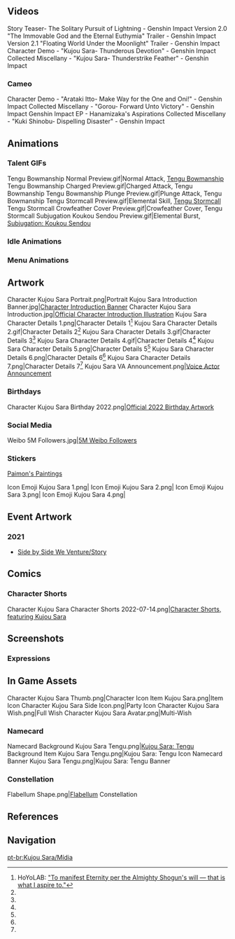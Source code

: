 {{CharacterTabs}}<!-- Only media posted by HoYoverse. This includes artwork (made in-house or commissioned) and promotional videos. The exception is GIFs of the character using their talents. Make sure to cite the source.-->
==Videos==
<gallery hideaddbutton="true" captionalign="center">
Story Teaser- The Solitary Pursuit of Lightning - Genshin Impact
Version 2.0 "The Immovable God and the Eternal Euthymia" Trailer - Genshin Impact
Version 2.1 "Floating World Under the Moonlight" Trailer - Genshin Impact
Character Demo - "Kujou Sara- Thunderous Devotion" - Genshin Impact
Collected Miscellany - "Kujou Sara- Thunderstrike Feather" - Genshin Impact
</gallery>
===Cameo===
<gallery hideaddbutton="true" captionalign="center">
Character Demo - "Arataki Itto- Make Way for the One and Oni!" - Genshin Impact
Collected Miscellany - "Gorou- Forward Unto Victory" - Genshin Impact
Genshin Impact EP - Hanamizaka's Aspirations
Collected Miscellany - "Kuki Shinobu- Dispelling Disaster" - Genshin Impact
</gallery>

==Animations==
===Talent GIFs===
<gallery hideaddbutton="true" captionalign="center">
Tengu Bowmanship Normal Preview.gif|Normal Attack, [[Tengu Bowmanship]]
Tengu Bowmanship Charged Preview.gif|Charged Attack, Tengu Bowmanship
Tengu Bowmanship Plunge Preview.gif|Plunge Attack, Tengu Bowmanship
Tengu Stormcall Preview.gif|Elemental Skill, [[Tengu Stormcall]]
Tengu Stormcall Crowfeather Cover Preview.gif|Crowfeather Cover, Tengu Stormcall
Subjugation Koukou Sendou Preview.gif|Elemental Burst, [[Subjugation: Koukou Sendou]]
</gallery>

===Idle Animations===
{{Preview
|size=180px
|file1=Idle Kujou Sara 1
|file2=Idle Kujou Sara 2
}}
===Menu Animations===
{{Preview
|size=180px
|file1=Talent Menu Kujou Sara
|file2=Weapon Menu Kujou Sara
}}

==Artwork==
<gallery hideaddbutton="true" captionalign="center">
Character Kujou Sara Portrait.png|Portrait
Kujou Sara Introduction Banner.jpg|[https://www.hoyolab.com/article/587504 Character Introduction Banner]
Character Kujou Sara Introduction.jpg|[https://www.hoyolab.com/article/587504 Official Character Introduction Illustration]
Kujou Sara Character Details 1.png|Character Details 1<ref name="charDetails">HoYoLAB: [https://www.hoyolab.com/article/775738 "To manifest Eternity per the Almighty Shogun's will &mdash; that is what I aspire to."]</ref>
Kujou Sara Character Details 2.gif|Character Details 2<ref name="charDetails"/>
Kujou Sara Character Details 3.gif|Character Details 3<ref name="charDetails"/>
Kujou Sara Character Details 4.gif|Character Details 4<ref name="charDetails"/>
Kujou Sara Character Details 5.png|Character Details 5<ref name="charDetails"/>
Kujou Sara Character Details 6.png|Character Details 6<ref name="charDetails"/>
Kujou Sara Character Details 7.png|Character Details 7<ref name="charDetails"/>
Kujou Sara VA Announcement.png|[https://twitter.com/GenshinImpact/status/1431859159826325507 Voice Actor Announcement]
</gallery>

===Birthdays===
<gallery hideaddbutton="true" captionalign="center">
Character Kujou Sara Birthday 2022.png|[https://twitter.com/GenshinImpact/status/1547430690307710987 Official 2022 Birthday Artwork]
</gallery>

===Social Media===
<gallery>
Weibo 5M Followers.jpg|[https://m.weibo.cn/detail/4791103289296615 5M Weibo Followers] <!--2022-07-14-->
</gallery>

===Stickers===
;[https://twitter.com/GenshinImpact/status/1461182378387382276 Paimon's Paintings]
<gallery hideaddbutton="true" captionalign="center">
Icon Emoji Kujou Sara 1.png|<!-- 2021-11-18 -->
Icon Emoji Kujou Sara 2.png|<!-- 2021-11-18 -->
Icon Emoji Kujou Sara 3.png|<!-- 2021-11-18 -->
Icon Emoji Kujou Sara 4.png|<!-- 2021-11-18 -->
</gallery>

==Event Artwork==
===2021===
*[[Side by Side We Venture/Story]]

==Comics==
===Character Shorts===
<gallery hideaddbutton="true" captionalign="center">
Character Kujou Sara Character Shorts 2022-07-14.png|[https://twitter.com/GenshinImpact/status/1547430688634413056 Character Shorts, featuring Kujou Sara]
</gallery>

==Screenshots==
===Expressions===
{{Character Expression
|character   = Kujou Sara
|expression1 = Default
|expression2 = Serious
|expression3 = Confident
}}

==In Game Assets==
<gallery hideaddbutton="true" captionalign="center">
Character Kujou Sara Thumb.png|Character Icon
Item Kujou Sara.png|Item Icon
Character Kujou Sara Side Icon.png|Party Icon
Character Kujou Sara Wish.png|Full Wish
Character Kujou Sara Avatar.png|Multi-Wish
</gallery>

===Namecard===
<gallery hideaddbutton="true" captionalign="center">
Namecard Background Kujou Sara Tengu.png|[[Kujou Sara: Tengu]] Background
Item Kujou Sara Tengu.png|Kujou Sara: Tengu Icon
Namecard Banner Kujou Sara Tengu.png|Kujou Sara: Tengu Banner
</gallery>

===Constellation===
<gallery hideaddbutton="true" captionalign="center">
Flabellum Shape.png|[[Flabellum]] Constellation
</gallery>
==References==
{{Reflist}}

==Navigation==
{{Character Navbox|link type=media}}
[[pt-br:Kujou Sara/Mídia]]